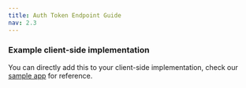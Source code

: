 ```yaml
---
title: Auth Token Endpoint Guide
nav: 2.3
---
```


<Content alias="tokenEndpoint" />

### Example client-side implementation

You can directly add this to your client-side implementation, check our [sample app](https://github.com/100mslive/react-native-hms/blob/7bd6420ea49d520acd881de9ac5d76b36498bb67/example/src/services/index.ts#L3) for reference.

